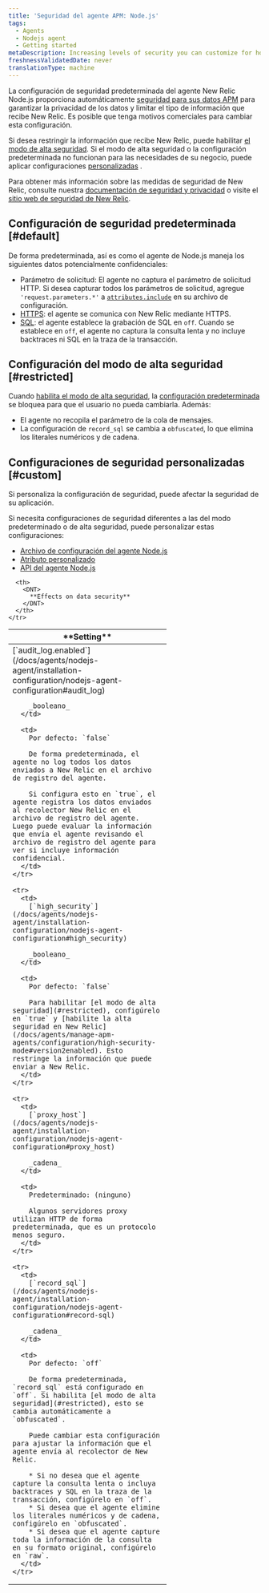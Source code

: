 ```yaml
---
title: 'Seguridad del agente APM: Node.js'
tags:
  - Agents
  - Nodejs agent
  - Getting started
metaDescription: Increasing levels of security you can customize for how your New Relic Node.js agent sends data to New Relic.
freshnessValidatedDate: never
translationType: machine
---
```


La configuración de seguridad predeterminada del agente New Relic Node.js proporciona automáticamente [seguridad para sus datos APM](/docs/using-new-relic/new-relic-security/security/apm-agent-data-security) para garantizar la privacidad de los datos y limitar el tipo de información que recibe New Relic. Es posible que tenga motivos comerciales para cambiar esta configuración.

Si desea restringir la información que recibe New Relic, puede habilitar [el modo de alta seguridad](#restricted). Si el modo de alta seguridad o la configuración predeterminada no funcionan para las necesidades de su negocio, puede aplicar configuraciones [personalizadas](#custom) .

Para obtener más información sobre las medidas de seguridad de New Relic, consulte nuestra [documentación de seguridad y privacidad](/docs/using-new-relic/new-relic-security/security/security-matters-data-privacy-new-relic) o visite el [sitio web de seguridad de New Relic](https://newrelic.com/security).

## Configuración de seguridad predeterminada [#default]

De forma predeterminada, así es como el agente de Node.js maneja los siguientes datos potencialmente confidenciales:

* Parámetro de solicitud: El agente no captura el parámetro de solicitud HTTP. Si desea capturar todos los parámetros de solicitud, agregue `'request.parameters.*'` a [`attributes.include`](/docs/agents/nodejs-agent/attributes/nodejs-agent-attributes#cfg-attributes-include) en su archivo de configuración.
* [HTTPS](/docs/agents/nodejs-agent/installation-configuration/nodejs-agent-configuration#ssl): el agente se comunica con New Relic mediante HTTPS.
* [SQL](/docs/agents/nodejs-agent/installation-configuration/nodejs-agent-configuration#record-sql): el agente establece la grabación de SQL en `off`. Cuando se establece en `off`, el agente no captura la consulta lenta y no incluye backtraces ni SQL en la traza de la transacción.

## Configuración del modo de alta seguridad [#restricted]

Cuando [habilita el modo de alta seguridad](/docs/agents/nodejs-agent/installation-configuration/nodejs-agent-configuration#high_security), la [configuración predeterminada](#default) se bloquea para que el usuario no pueda cambiarla. Además:

* El agente no recopila el parámetro de la cola de mensajes.
* La configuración de `record_sql` se cambia a `obfuscated`, lo que elimina los literales numéricos y de cadena.

## Configuraciones de seguridad personalizadas [#custom]

<Callout variant="caution">
  Si personaliza la configuración de seguridad, puede afectar la seguridad de su aplicación.
</Callout>

Si necesita configuraciones de seguridad diferentes a las del modo predeterminado o de alta seguridad, puede personalizar estas configuraciones:

* [Archivo de configuración del agente Node.js](/docs/agents/nodejs-agent/installation-configuration/nodejs-agent-configuration)
* [Atributo personalizado](/docs/agents/nodejs-agent/api-guides/nodejs-agent-api#add-custom-param)
* [API del agente Node.js](/docs/agents/nodejs-agent/api-guides/guide-using-nodejs-agent-api)

<table>
  <thead>
    <tr>
      <th width="300px">
        <DNT>
          **Setting**
        </DNT>
      </th>

      <th>
        <DNT>
          **Effects on data security**
        </DNT>
      </th>
    </tr>
  </thead>

  <tbody>
    <tr>
      <td>
        [`audit_log.enabled`](/docs/agents/nodejs-agent/installation-configuration/nodejs-agent-configuration#audit_log)

        _booleano_
      </td>

      <td>
        Por defecto: `false`

        De forma predeterminada, el agente no log todos los datos enviados a New Relic en el archivo de registro del agente.

        Si configura esto en `true`, el agente registra los datos enviados al recolector New Relic en el archivo de registro del agente. Luego puede evaluar la información que envía el agente revisando el archivo de registro del agente para ver si incluye información confidencial.
      </td>
    </tr>

    <tr>
      <td>
        [`high_security`](/docs/agents/nodejs-agent/installation-configuration/nodejs-agent-configuration#high_security)

        _booleano_
      </td>

      <td>
        Por defecto: `false`

        Para habilitar [el modo de alta seguridad](#restricted), configúrelo en `true` y [habilite la alta seguridad en New Relic](/docs/agents/manage-apm-agents/configuration/high-security-mode#version2enabled). Esto restringe la información que puede enviar a New Relic.
      </td>
    </tr>

    <tr>
      <td>
        [`proxy_host`](/docs/agents/nodejs-agent/installation-configuration/nodejs-agent-configuration#proxy_host)

        _cadena_
      </td>

      <td>
        Predeterminado: (ninguno)

        Algunos servidores proxy utilizan HTTP de forma predeterminada, que es un protocolo menos seguro.
      </td>
    </tr>

    <tr>
      <td>
        [`record_sql`](/docs/agents/nodejs-agent/installation-configuration/nodejs-agent-configuration#record-sql)

        _cadena_
      </td>

      <td>
        Por defecto: `off`

        De forma predeterminada, `record_sql` está configurado en `off`. Si habilita [el modo de alta seguridad](#restricted), esto se cambia automáticamente a `obfuscated`.

        Puede cambiar esta configuración para ajustar la información que el agente envía al recolector de New Relic.

        * Si no desea que el agente capture la consulta lenta o incluya backtraces y SQL en la traza de la transacción, configúrelo en `off`.
        * Si desea que el agente elimine los literales numéricos y de cadena, configúrelo en `obfuscated`.
        * Si desea que el agente capture toda la información de la consulta en su formato original, configúrelo en `raw`.
      </td>
    </tr>
  </tbody>
</table>